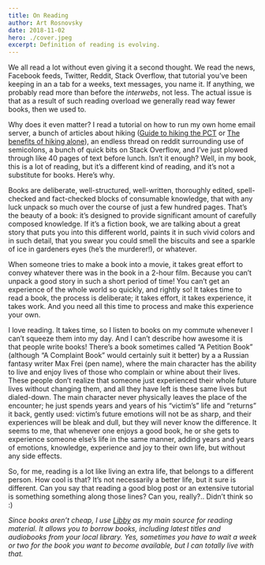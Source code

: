 ```yaml
---
title: On Reading
author: Art Rosnovsky
date: 2018-11-02
hero: ./cover.jpeg
excerpt: Definition of reading is evolving.
---
```

We all read a lot without even giving it a second thought. We read the news, Facebook feeds, Twitter, Reddit, Stack Overflow, that tutorial you’ve been keeping in an a tab for a weeks, text messages, you name it. If anything, we probably read more than before the _interwebs_, not less. The actual issue is that as a result of such reading overload we generally read way fewer books, then we used to.

Why does it even matter? I read a tutorial on how to run my own home email server, a bunch of articles about hiking ([Guide to hiking the PCT](https://www.pcta.org/take-a-hike/) or [The benefits of hiking alone](https://www.rei.com/blog/hike/benefits-hiking-alone)), an endless thread on reddit surrounding use of semicolons, a bunch of quick bits on Stack Overflow, and I’ve just plowed through like 40 pages of text before lunch. Isn’t it enough? Well, in my book, this is a lot of reading, but it’s a different kind of reading, and it’s not a substitute for books. Here’s why.

Books are deliberate, well-structured, well-written, thoroughly edited, spell-checked and fact-checked blocks of consumable knowledge, that with any luck unpack so much over the course of just a few hundred pages. That’s the beauty of a book: it’s designed to provide significant amount of carefully composed knowledge. If it’s a fiction book, we are talking about a great story that puts you into this different world, paints it in such vivid colors and in such detail, that you swear you could smell the biscuits and see a sparkle of ice in gardeners eyes (he’s the murderer!), or whatever.

When someone tries to make a book into a movie, it takes great effort to convey whatever there was in the book in a 2-hour film. Because you can’t unpack a good story in such a short period of time! You can’t get an experience of the whole world so quickly, and rightly so! It takes time to read a book, the process is deliberate; it takes effort, it takes experience, it takes work. And you need all this time to process and make this experience your own.

I love reading. It takes time, so I listen to books on my commute whenever I can’t squeeze them into my day. And I can’t describe how awesome it is that people write books! There’s a book sometimes called “A Petition Book” (although “A Complaint Book” would certainly suit it better) by a a Russian fantasy writer Max Frei (pen name), where the main character has the ability to live and enjoy lives of those who complain or whine about their lives. These people don’t realize that someone just experienced their whole future lives without changing them, and all they have left is these same lives but dialed-down. The main character never physically leaves the place of the encounter; he just spends years and years of his “victim’s” life and “returns” it back, gently used: victim’s future emotions will not be as sharp, and their experiences will be bleak and dull, but they will never know the difference. It seems to me, that whenever one enjoys a good book, he or she gets to experience someone else’s life in the same manner, adding years and years of emotions, knowledge, experience and joy to their own life, but without any side effects.

So, for me, reading is a lot like living an extra life, that belongs to a different person. How cool is that? It’s not necessarily a better life, but it sure is different. Can you say that reading a good blog post or an extensive tutorial is something something along those lines? Can you, really?.. Didn’t think so :)

_Since books aren’t cheap, I use [Libby](https://meet.libbyapp.com/) as my main source for reading material. It allows you to borrow books, including latest titles and audiobooks from your local library. Yes, sometimes you have to wait a week or two for the book you want to become available, but I can totally live with that._

<div style={{ margin: '2rem auto' }}>
  <Microlink url='https://meet.libbyapp.com/'
  />
</div>


